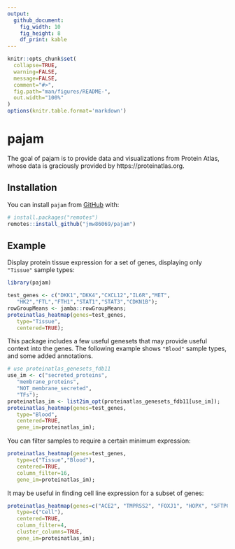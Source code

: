 ```yaml
---
output:
  github_document:
    fig_width: 10
    fig_height: 8
    df_print: kable
---
```


<!-- README.md is generated from README.Rmd. Please edit that file -->

```r
knitr::opts_chunk$set(
  collapse=TRUE,
  warning=FALSE,
  message=FALSE,
  comment="#>",
  fig.path="man/figures/README-",
  out.width="100%"
)
options(knitr.table.format='markdown')
```

# pajam

<!-- badges: start -->
<!-- badges: end -->

The goal of pajam is to provide data and visualizations from Protein Atlas,
whose data is graciously provided by https://proteinatlas.org.

## Installation

You can install `pajam` from [GitHub](https://github.com/) with:

``` r
# install.packages("remotes")
remotes::install_github("jmw86069/pajam")
```

## Example

Display protein tissue expression for a set of genes, displaying
only `"Tissue"` sample types:

```r
library(pajam)

test_genes <- c("DKK1","DKK4","CXCL12","IL6R","MET",
   "HK2","FTL","FTH1","STAT1","STAT3","CDKN1B");
rowGroupMeans <- jamba::rowGroupMeans;
proteinatlas_heatmap(genes=test_genes,
   type="Tissue",
   centered=TRUE);
```

This package includes a few useful genesets that may provide
useful context into the genes. The following example shows
`"Blood"` sample types, and some added annotations.

```r
# use proteinatlas_genesets_fdb11
use_im <- c("secreted_proteins",
   "membrane_proteins",
   "NOT_membrane_secreted",
   "TFs");
proteinatlas_im <- list2im_opt(proteinatlas_genesets_fdb11[use_im]);
proteinatlas_heatmap(genes=test_genes,
   type="Blood",
   centered=TRUE,
   gene_im=proteinatlas_im);
```

You can filter samples to require a certain minimum expression:

```r
proteinatlas_heatmap(genes=test_genes,
   type=c("Tissue","Blood"),
   centered=TRUE,
   column_filter=16,
   gene_im=proteinatlas_im);
```

It may be useful in finding cell line expression for a subset of
genes:

```r
proteinatlas_heatmap(genes=c("ACE2", "TMPRSS2", "FOXJ1", "HOPX", "SFTPC"),
   type=c("Cell"),
   centered=TRUE,
   column_filter=4,
   cluster_columns=TRUE,
   gene_im=proteinatlas_im);
```
